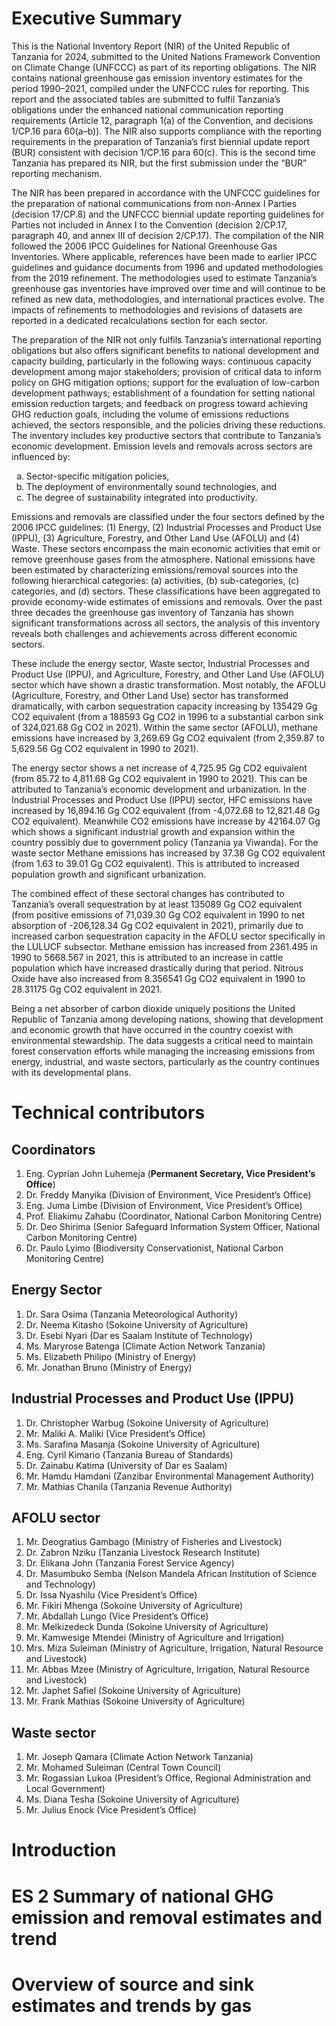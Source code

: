 # Executive Summary {.unnumbered}

This is the National Inventory Report (NIR) of the United Republic of Tanzania for 2024, submitted to the United Nations Framework Convention on Climate Change (UNFCCC) as part of its reporting obligations. The NIR contains national greenhouse gas emission inventory estimates for the period 1990–2021, compiled under the UNFCCC rules for reporting. This report and the associated tables are submitted to fulfil Tanzania’s obligations under the enhanced national communication reporting requirements (Article 12, paragraph 1(a) of the Convention, and decisions 1/CP.16 para 60(a–b)). The NIR also supports compliance with the reporting requirements in the preparation of Tanzania's first biennial update report (BUR) consistent with decision 1/CP.16 para 60(c). This is the second time Tanzania has prepared its NIR, but the first submission under the "BUR" reporting mechanism. 

The NIR has been prepared in accordance with the UNFCCC guidelines for the preparation of national communications from non-Annex I Parties (decision 17/CP.8) and the UNFCCC biennial update reporting guidelines for Parties not included in Annex I to the Convention (decision 2/CP.17, paragraph 40, and annex III of decision 2/CP.17). The compilation of the NIR followed the 2006 IPCC Guidelines for National Greenhouse Gas Inventories. Where applicable, references have been made to earlier IPCC guidelines and guidance documents from 1996 and updated methodologies from the 2019 refinement. The methodologies used to estimate Tanzania's greenhouse gas inventories have improved over time and will continue to be refined as new data, methodologies, and international practices evolve. The impacts of refinements to methodologies and revisions of datasets are reported in a dedicated recalculations section for each sector.

The preparation of the NIR not only fulfils Tanzania's international reporting obligations but also offers significant benefits to national development and capacity building, particularly in the following ways: continuous capacity development among major stakeholders; provision of critical data to inform policy on GHG mitigation options; support for the evaluation of low-carbon development pathways; establishment of a foundation for setting national emission reduction targets; and feedback on progress toward achieving GHG reduction goals, including the volume of emissions reductions achieved, the sectors responsible, and the policies driving these reductions. The inventory includes key productive sectors that contribute to Tanzania’s economic development. Emission levels and removals across sectors are influenced by:

a.	Sector-specific mitigation policies,
b.	The deployment of environmentally sound technologies, and
c.	The degree of sustainability integrated into productivity.

Emissions and removals are classified under the four sectors defined by the 2006 IPCC guidelines: (1) Energy, (2) Industrial Processes and Product Use (IPPU), (3) Agriculture, Forestry, and Other Land Use (AFOLU) and (4) Waste. These sectors encompass the main economic activities that emit or remove greenhouse gases from the atmosphere. National emissions have been estimated by characterizing emissions/removal sources into the following hierarchical categories: (a) activities, (b) sub-categories, (c) categories, and (d) sectors. These classifications have been aggregated to provide economy-wide estimates of emissions and removals. Over the past three decades the greenhouse gas inventory of Tanzania has shown significant transformations across all sectors, the analysis of this inventory reveals both challenges and achievements across different economic sectors. 

These include the energy sector, Waste sector, Industrial Processes and Product Use (IPPU), and Agriculture, Forestry, and Other Land Use (AFOLU) sector which have shown a drastic transformation. Most notably, the AFOLU (Agriculture, Forestry, and Other Land Use) sector has transformed dramatically, with carbon sequestration capacity increasing by 135429 Gg CO2 equivalent (from a 188593 Gg CO2 in 1996 to a substantial carbon sink of 324,021.68 Gg CO2 in 2021). Within the same sector (AFOLU), methane emissions have increased by 3,269.69 Gg CO2 equivalent (from 2,359.87 to 5,629.56 Gg CO2 equivalent in 1990 to 2021). 

The energy sector shows a net increase of 4,725.95 Gg CO2 equivalent (from 85.72 to 4,811.68 Gg CO2 equivalent in 1990 to 2021). This can be attributed to Tanzania's economic development and urbanization. In the Industrial Processes and Product Use (IPPU) sector, HFC emissions have increased by 16,894.16 Gg CO2 equivalent (from -4,072.68 to 12,821.48 Gg CO2 equivalent). Meanwhile CO2 emissions have increase by 42164.07 Gg which shows a significant industrial growth and expansion within the country possibly due to government policy (Tanzania ya Viwanda). For the waste sector Methane emissions has increased by 37.38 Gg CO2 equivalent (from 1.63 to 39.01 Gg CO2 equivalent). This is attributed to increased population growth and significant urbanization. 

The combined effect of these sectoral changes has contributed to Tanzania's overall sequestration by at least 135089 Gg CO2 equivalent (from positive emissions of 71,039.30 Gg CO2 equivalent in 1990 to net absorption of -206,128.34 Gg CO2 equivalent in 2021), primarily due to increased carbon sequestration capacity in the AFOLU sector specifically in the LULUCF subsector. Methane emission has increased from 2361.495 in 1990 to 5668.567 in 2021, this is attributed to an increase in cattle population which have increased drastically during that period. Nitrous Oxide have also increased from 8.356541 Gg CO2 equivalent in 1990 to 28.31175 Gg CO2 equivalent in 2021. 

Being a net absorber of carbon dioxide uniquely positions the United Republic of Tanzania among developing nations, showing that development and economic growth that have occurred in the country coexist with environmental stewardship. The data suggests a critical need to maintain forest conservation efforts while managing the increasing emissions from energy, industrial, and waste sectors, particularly as the country continues with its developmental plans.  


# Technical contributors {.unumbered}

## Coordinators {.unumbered}
1.	Eng. Cyprian John Luhemeja (**Permanent Secretary, Vice President’s Office**)
2.	Dr. Freddy Manyika (Division of Environment, Vice President’s Office)
3.	Eng. Juma Limbe (Division of Environment, Vice President’s Office)
4.	Prof. Eliakimu Zahabu (Coordinator, National Carbon Monitoring Centre)
5.	Dr. Deo Shirima (Senior Safeguard Information System Officer, National Carbon Monitoring Centre)
6.	Dr. Paulo Lyimo (Biodiversity Conservationist, National Carbon Monitoring Centre)

## Energy Sector {.unumbered}
1.	Dr. Sara Osima (Tanzania Meteorological Authority)
2.	Dr. Neema Kitasho (Sokoine University of Agriculture)
3.	Dr. Esebi Nyari (Dar es Saalam Institute of Technology)
4.	Ms. Maryrose Batenga (Climate Action Network Tanzania)
5.	Ms. Elizabeth Philipo (Ministry of Energy)
6.	Mr. Jonathan Bruno (Ministry of Energy)

## Industrial Processes and Product Use (IPPU) {.unumbered}

1.	Dr. Christopher Warbug (Sokoine University of Agriculture)
2.	Mr. Maliki A. Maliki (Vice President’s Office)
3.	Ms. Sarafina Masanja (Sokoine University of Agriculture)
4.	Eng. Cyril Kimario (Tanzania Bureau of Standards)
5.	Dr. Zainabu Katima (University of Dar es Saalam)
6.	Mr. Hamdu Hamdani (Zanzibar Environmental Management Authority)
7.	Mr. Mathias Chanila (Tanzania Revenue Authority)

## AFOLU sector {.unumbered}

1.	Mr. Deogratius Gambago (Ministry of Fisheries and Livestock)
2.	Dr. Zabron Nziku (Tanzania Livestock Research Institute)
3.	Dr. Elikana John (Tanzania Forest Service Agency)
4.	Dr. Masumbuko Semba (Nelson Mandela African Institution of Science and Technology)
5.	Dr. Issa Nyashilu (Vice President’s Office)
6.	Mr. Fikiri Mhenga (Sokoine University of Agriculture)
7.	Mr. Abdallah Lungo (Vice President’s Office)
8.	Mr. Melkizedeck Dunda (Sokoine University of Agriculture)
9.	Mr. Kamwesige Mtendei (Ministry of Agriculture and Irrigation)
10.	Mrs. Miza Suleiman (Ministry of Agriculture, Irrigation, Natural Resource and Livestock)
11.	Mr. Abbas Mzee (Ministry of Agriculture, Irrigation, Natural Resource and Livestock)
12.	Mr. Japhet Safiel (Sokoine University of Agriculture)
13.	Mr. Frank Mathias (Sokoine University of Agriculture)

## Waste sector {.unumbered}

1.	Mr. Joseph Qamara (Climate Action Network Tanzania)
2.	Mr. Mohamed Suleiman (Central Town Council)
3.	Mr. Rogassian Lukoa (President’s Office, Regional Administration and Local Government)
4.	Ms. Diana Tesha (Sokoine University of Agriculture)
5.	Mr. Julius Enock (Vice President’s Office)


# Introduction {.unnumbered}

# ES 2 Summary of national GHG emission and removal estimates and trend {.unnumbered}

# Overview of source and sink estimates and trends by gas {.unnumbered}
